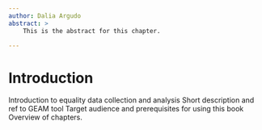 ```yaml
---
author: Dalia Argudo
abstract: >
    This is the abstract for this chapter. 

---
```


# Introduction

Introduction to equality data collection and analysis Short description and ref to GEAM tool Target audience and prerequisites for using this book Overview of chapters.

